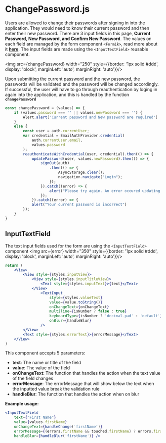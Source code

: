 

# ChangePassword.js

Users are allowed to change their passwords after signing in into the application. They would need to know their current password and then enter their new password. There are 3 input fields in this page, **Current Password, New Password, and Confirm New Password**. The values on each field are managed by the form component `<Formik>`, read more about it **[here](https://formik.org/docs/overview)**. The input fields are made using the `<InputTextField>` reusable component. 

<img src={changePassword} width="250" style={{border: '1px solid #ddd', display: 'block', marginLeft: 'auto', marginRight: 'auto'}}/>
<br/>

Upon submitting the current password and the new password, the passwords will be validated and the password will be changed accordingly. If successful, the user will have to go through reauthentication by loging in again into the application, and this is handled by the function **`changePassword`**

```jsx
const changePassword = (values) => {
    if (values.password === '' || values.newPassword === '') {
        Alert.alert('Current password and New password are required')
    }
    else {
        const user = auth.currentUser;
        var credential = EmailAuthProvider.credential(
            auth.currentUser.email,
            values.password
        );
        reauthenticateWithCredential(user, credential).then(() => {
            updatePassword(user, values.newPassword).then(() => {
                signOut(auth)
                    .then(() => {
                        AsyncStorage.clear();
                        navigation.navigate("Login"); 
                    });
                }).catch((error) => {
                    alert("Please try again. An error occured updating your password: " + error)
                });
            }).catch((error) => {
            alert("Your current password is incorrect")
        });
    }
}
```

## InputTextField 
The text input fields used for the form are using the `<InputTextField>` component
<img src={error} width="350" style={{border: '1px solid #ddd', display: 'block', marginLeft: 'auto', marginRight: 'auto'}}/>
<br/>

```jsx
return (
    <View>
        <View style={styles.inputView}>
            <View style={styles.inputTitleView}>
                <Text style={styles.inputText}>{text}</Text>
            </View>
                <TextInput 
                    style={styles.valueText} 
                    value={value.toString()} 
                    onChangeText={onChangeText} 
                    multiline={isNumber ? false : true} 
                    keyboardType={isNumber ? 'decimal-pad' : 'default'}
                    onBlur={handleBlur}
                />
        </View>
        <Text style={styles.errorText}>{errorMessage}</Text>
    </View>
)
```
This component accepts 5 parameters:
- **text**: The name or title of the field
- **value**: The value of the field 
- **onChangeText**: The function that handles the action when the text value of the field changes
- **errorMessage**: The errorMessage that will show below the text when the inputted value break the validation rule
- **handleBlur**: The function that handles the action when on blur

**Example usage:**
```jsx
<InputTextField 
    text={"First Name"} 
    value={values.firstName} 
    onChangeText={handleChange('firstName')} 
    errorMessage={(errors.firstName && touched.firstName) ? errors.firstName : ''} 
    handleBlur={handleBlur('firstName')} />
```
